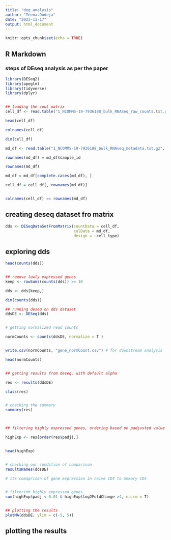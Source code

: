 ```yaml
---
title: "deg_analysis"
author: "Teena.Dodeja"
date: "2023-11-17"
output: html_document
---
```


```r
knitr::opts_chunk$set(echo = TRUE)
```

## R Markdown

### steps of DEseq analysis as per the paper
```r
library(DESeq2)
library(apeglm)
library(tidyverse)
library(dplyr)


## loading the cout matrix
cell_df <- read.table("1_NCOMMS-19-7936188_bulk_RNAseq_raw_counts.txt.gz", header = T, sep = "\t", row.names = 1)

head(cell_df)

colnames(cell_df)

dim(cell_df)

md_df <- read.table("1_NCOMMS-19-7936188_bulk_RNAseq_metadata.txt.gz", header = T, sep="\t", stringsAsFactors = T)

rownames(md_df) = md_df$sample_id

rownames(md_df)

md_df = md_df[complete.cases(md_df), ]

cell_df = cell_df[, rownames(md_df)]


colnames(cell_df) == rownames(md_df)


```
## creating deseq dataset fro matrix

```r
dds <- DESeqDataSetFromMatrix(countData = cell_df,
                              colData = md_df,
                              design = ~cell_type)
```



## exploring dds
```r
head(counts(dds))


## remove lowly expressed genes
keep <- rowSums(counts(dds)) >= 10

dds <- dds[keep,]

dim(counts(dds))

## running deseq on dds dataset
ddsDE <- DESeq(dds)



```
```r

# getting normalized read counts

normCounts <- counts(ddsDE, normalize = T )


write.csv(normCounts, "gene_normCount.csv") # for downstream analysis

head(normCounts)


## getting results from deseq, with default alpha 

res <- results(ddsDE)

class(res)


# checking the summary
summary(res)



## filtering highly expressed genes, ordering based on padjusted value I want low padjusted

highExp <- res[order(res$padj),]


head(highExp)


# checking our condition of comparison
resultsNames(ddsDE)

# its comaprison of gene expression in naive CD4 to memory CD4


# filterinh highly expressed genes
sum(highExp$padj < 0.01 & highExp$log2FoldChange >4, na.rm = T)


## plotting the results
plotMA(ddsDE, ylim = c(-5, 5))
```

## plotting the results 

```r

```


